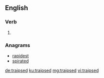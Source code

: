 ==English==

===Verb===
{{head|en|verb form}}

# {{en-past of|traipse}}

===Anagrams===
* [[rapidest#English|rapidest]]
* [[spirated#English|spirated]]

[[de:traipsed]]
[[ku:traipsed]]
[[mg:traipsed]]
[[vi:traipsed]]